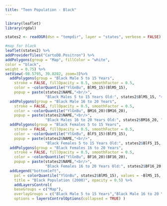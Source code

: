 ```yaml
---
title: "Teen Population - Black"
---
```

```r

library(leaflet)
library(rgdal)

states2 <- readOGR(dsn = "tempdir", layer = "states", verbose = FALSE)

#map for black
leaflet(states2) %>%
addProviderTiles("CartoDB.Positron") %>%
addPolygons(group = "Map", fillColor = "white",
color = "black",
weight = 0.75) %>%
setView(-98.5795, 39.8282, zoom=3)%>%
  addPolygons(group = "Black Male 5 to 15 Years",
    stroke = FALSE, fillOpacity = 0.5, smoothFactor = 0.5, 
    color = ~colorQuantile("YlGnBu", BlM5_15)(BlM5_15),
    popup = paste(states2$NAME,"<br/>",
                  "Black Males 5 to 15 Years Old:", states2$BlM5_15, "<br/>"))%>% 
  addPolygons(group = "Black Male 16 to 20 Years",
    stroke = FALSE, fillOpacity = 0.5, smoothFactor = 0.5, 
    color = ~colorQuantile("YlGnBu", BM16_20)(BM16_20),
    popup = paste(states2$NAME,"<br/>",
                  "Black Males 16 to 20 Years Old:", states2$BM16_20, "<br/>"))%>%
  addPolygons(group = "Black Females 5 to 15 Years",
    stroke = FALSE, fillOpacity = 0.5, smoothFactor = 0.5, 
    color = ~colorQuantile("YlGnBu", BlF5_15)(BlF5_15),
    popup = paste(states2$NAME,"<br/>",
                  "Black Females 5 to 15 Years Old:", states2$BlF5_15, "<br/>"))%>%
  addPolygons(group = "Black Females 16 to 20 Years",
    stroke = FALSE, fillOpacity = 0.5, smoothFactor = 0.5, 
    color = ~colorQuantile("YlGnBu", BF16_20)(BF16_20),
    popup = paste(states2$NAME,"<br/>",
                  "Black Females 16 to 20 Years Old:", states2$BF16_20, "<br/>"))%>%
  addLegend("bottomleft", 
    pal = colorQuantile("YlGnBu", states2$BlM5_15), values = ~BlM5_15,
    title = "Black Population (2000)", opacity = 0.5) %>%
    addLayersControl(
    baseGroups = c("Map"),
    overlayGroups = c("Black Male 5 to 15 Years","Black Male 16 to 20 Years", "Black Females 5 to 15 Years", "Black Females 16 to 20 Years"),
    options = layersControlOptions(collapsed = TRUE) )
```

